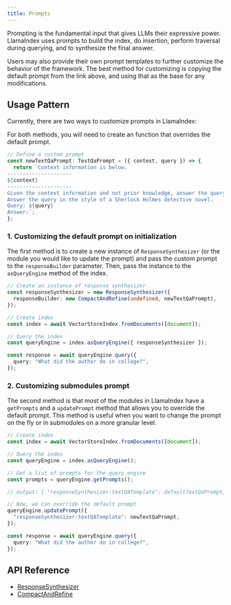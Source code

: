 ```yaml
---
title: Prompts
---
```


Prompting is the fundamental input that gives LLMs their expressive power. LlamaIndex uses prompts to build the index, do insertion, perform traversal during querying, and to synthesize the final answer.

Users may also provide their own prompt templates to further customize the behavior of the framework. The best method for customizing is copying the default prompt from the link above, and using that as the base for any modifications.

## Usage Pattern

Currently, there are two ways to customize prompts in LlamaIndex:

For both methods, you will need to create an function that overrides the default prompt.

```ts
// Define a custom prompt
const newTextQaPrompt: TextQaPrompt = ({ context, query }) => {
  return `Context information is below.
---------------------
${context}
---------------------
Given the context information and not prior knowledge, answer the query.
Answer the query in the style of a Sherlock Holmes detective novel.
Query: ${query}
Answer:`;
};
```

### 1. Customizing the default prompt on initialization

The first method is to create a new instance of `ResponseSynthesizer` (or the module you would like to update the prompt) and pass the custom prompt to the `responseBuilder` parameter. Then, pass the instance to the `asQueryEngine` method of the index.

```ts
// Create an instance of response synthesizer
const responseSynthesizer = new ResponseSynthesizer({
  responseBuilder: new CompactAndRefine(undefined, newTextQaPrompt),
});

// Create index
const index = await VectorStoreIndex.fromDocuments([document]);

// Query the index
const queryEngine = index.asQueryEngine({ responseSynthesizer });

const response = await queryEngine.query({
  query: "What did the author do in college?",
});
```

### 2. Customizing submodules prompt

The second method is that most of the modules in LlamaIndex have a `getPrompts` and a `updatePrompt` method that allows you to override the default prompt. This method is useful when you want to change the prompt on the fly or in submodules on a more granular level.

```ts
// Create index
const index = await VectorStoreIndex.fromDocuments([document]);

// Query the index
const queryEngine = index.asQueryEngine();

// Get a list of prompts for the query engine
const prompts = queryEngine.getPrompts();

// output: { "responseSynthesizer:textQATemplate": defaultTextQaPrompt, "responseSynthesizer:refineTemplate": defaultRefineTemplatePrompt }

// Now, we can override the default prompt
queryEngine.updatePrompt({
  "responseSynthesizer:textQATemplate": newTextQaPrompt,
});

const response = await queryEngine.query({
  query: "What did the author do in college?",
});
```

## API Reference

- [ResponseSynthesizer](/docs/api/classes/ResponseSynthesizer)
- [CompactAndRefine](/docs/api/classes/CompactAndRefine)
